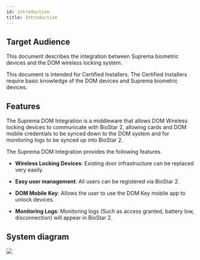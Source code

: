 ```yaml
---
id: introduction
title: Introduction
---
```


## Target Audience

This document describes the integration between Suprema biometric devices and the DOM wireless locking system.

This document is intended for Certified Installers. The Certified Installers require basic knowledge of the DOM devices and Suprema biometric devices.

## Features

The Suprema DOM Integration is a middleware that allows DOM Wireless locking devices to communicate with BioStar 2, allowing cards and DOM mobile credentials to be synced down to the DOM system and for monitoring logs to be synced up into BioStar 2.

The Suprema DOM Integration provides the following features.

* **Wireless Locking Devices**: Existing door infrastructure can be replaced very easily.

* **Easy user management**: All users can be registered via BioStar 2.

* **DOM Mobile Key**: Allows the user to use the DOM Key mobile app to unlock devices.

* **Monitoring Logs**: Monitoring logs (Such as access granted, battery low, disconnection) will appear in BioStar 2.

## System diagram

<Image src='/img/integration/system-diagram-dom.svg' className='none' alone />